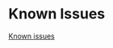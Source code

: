 = Known Issues =

[https://bugs.polarsys.org/buglist.cgi?bug_status=UNCONFIRMED&bug_status=CONFIRMED&order=bug_id%20DESC&product=Capella&query_based_on=&query_format=advanced&resolution=--- Known issues]
